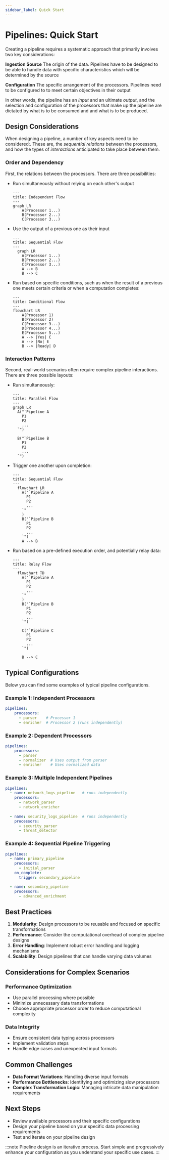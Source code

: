 ```yaml
---
sidebar_label: Quick Start
---
```


# Pipelines: Quick Start

Creating a pipeline requires a systematic approach that primarily involves two key considerations:

**Ingestion Source** The origin of the data. Pipelines have to be designed to be able to handle data with specific characteristics which will be determined by the source

**Configuration** The specific arrangement of the processors. Pipelines need to be configured to to meet certain objectives in their output

In other words, the pipeline has an _input_ and an ultimate _output_, and the selection and configuration of the processors that make up the pipeline are dictated by what is to be consumed and and what is to be produced.

## Design Considerations

When designing a pipeline, a number of key aspects need to be considered:. These are, the _sequential relations_ between the processors, and how the types of _interactions_ anticipated to take place between them.

### Order and Dependency

First, the relations between the processors. There are three possibilities:

* Run simultaneously without relying on each other's output

  ```mermaid
  ---
  title: Independent Flow
  ---
  graph LR
      A(Processor 1...)
      B(Processor 2...)
      C(Processor 3...)
  ```

* Use the output of a previous one as their input

  ```mermaid
  ---
  title: Sequential Flow
  ---
    graph LR
      A(Processor 1...)
      B(Processor 2...)
      C(Processor 3...)
      A --> B
      B --> C
  ```

* Run based on specific conditions, such as when the result of a previous one meets certain criteria or when a computation completes:

  ```mermaid
  ---
  title: Conditional Flow
  ---
  flowchart LR
      A(Processor 1)
      B(Processor 2)
      C(Processor 3...)
      D(Processor 4...)
      E(Processor 5...)
      A --> |Yes| C
      A --> |No| E
      B --> |Ready| D
  ```

### Interaction Patterns

Second, real-world scenarios often require complex pipeline interactions. There are three possible layouts:

* Run simultaneously:

  ```mermaid
  ---
  title: Parallel Flow
  ---
  graph LR
    A("`Pipeline A
      P1
      P2
      ...
    `")

    B("`Pipeline B
      P1
      P2
      ...
    `")
  ```

* Trigger one another upon completion:

  ```mermaid
  ---
  title: Sequential Flow
  ---
    flowchart LR
      A("`Pipeline A
        P1
        P2
        ...
      `"
      )
      B("`Pipeline B
        P1
        P2
        ...
      `")
      A --> B
  ```

* Run based on a pre-defined execution order, and potentially relay data:

  ```mermaid
  ---
  title: Relay Flow
  ---
    flowchart TD
      A("`Pipeline A
        P1
        P2
        ...
      `"
      )
      B("`Pipeline B
        P1
        P2
        ...
      `")
      
      C("`Pipeline C
        P1
        P2
        ...
      `")

      B --> C
  ```

## Typical Configurations

Below you can find some examples of typical pipeline configurations.

### Example 1: Independent Processors

```yaml
pipelines:
    processors:
      - parser    # Processor 1
      - enricher  # Processor 2 (runs independently)
```

### Example 2: Dependent Processors

```yaml
pipelines:
    processors:
      - parser
      - normalizer  # Uses output from parser
      - enricher    # Uses normalized data
```

### Example 3: Multiple Independent Pipelines

```yaml
pipelines:
  - name: network_logs_pipeline   # runs independently
    processors:
      - network_parser
      - network_enricher
  
  - name: security_logs_pipeline  # runs independently
    processors:
      - security_parser
      - threat_detector
```

### Example 4: Sequential Pipeline Triggering

```yaml
pipelines:
  - name: primary_pipeline
    processors:
      - initial_parser
    on_complete:
      trigger: secondary_pipeline

  - name: secondary_pipeline
    processors:
      - advanced_enrichment
```

## Best Practices

1. **Modularity**: Design processors to be reusable and focused on specific transformations
2. **Performance**: Consider the computational overhead of complex pipeline designs
3. **Error Handling**: Implement robust error handling and logging mechanisms
4. **Scalability**: Design pipelines that can handle varying data volumes

## Considerations for Complex Scenarios

### Performance Optimization

- Use parallel processing where possible
- Minimize unnecessary data transformations
- Choose appropriate processor order to reduce computational complexity

### Data Integrity

- Ensure consistent data typing across processors
- Implement validation steps
- Handle edge cases and unexpected input formats

## Common Challenges

- **Data Format Variations**: Handling diverse input formats
- **Performance Bottlenecks**: Identifying and optimizing slow processors
- **Complex Transformation Logic**: Managing intricate data manipulation requirements

## Next Steps

- Review available processors and their specific configurations
- Design your pipeline based on your specific data processing requirements
- Test and iterate on your pipeline design

:::note
Pipeline design is an iterative process. Start simple and progressively enhance your configuration as you understand your specific use cases.
:::
